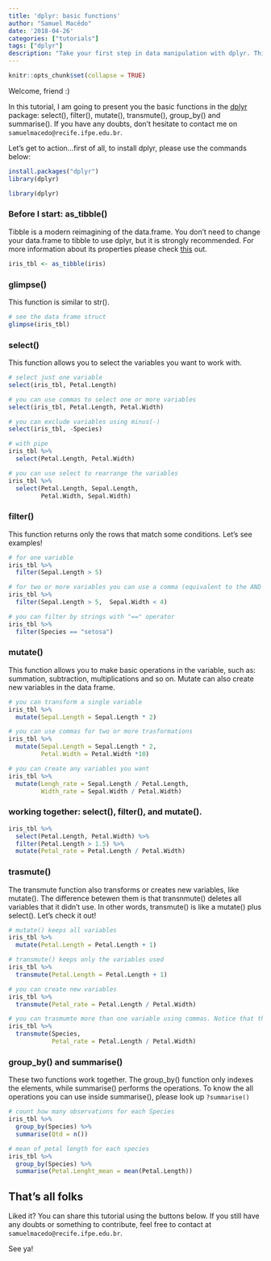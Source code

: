 ```yaml
---
title: 'dplyr: basic functions'
author: "Samuel Macêdo"
date: '2018-04-26'
categories: ["tutorials"]
tags: ["dplyr"]
description: "Take your first step in data manipulation with dplyr. This tutorial will present you the basic functions: select(), filter(), mutate(), transmute(), group_by() and summarise()."
---
```


```r
knitr::opts_chunk$set(collapse = TRUE)
```

Welcome, friend :)

In this tutorial, I am going to present you the basic functions in the [dplyr](https://dplyr.tidyverse.org/) package: select(), filter(), mutate(), transmute(), group_by() and summarise(). If you have any doubts, don't hesitate to contact me on `samuelmacedo@recife.ifpe.edu.br`. 

Let's get to action...first of all, to install dplyr, please use the commands below: 

```r
install.packages("dplyr")
library(dplyr)
```

```r
library(dplyr)
```

### Before I start: as_tibble()

Tibble is a modern reimagining of the data.frame. You don't need to change your data.frame to tibble to use dplyr, but it is strongly recommended. For more information about its properties please check [this](https://tibble.tidyverse.org/) out. 

```r
iris_tbl <- as_tibble(iris)
```

### glimpse()

 This function is similar to str().
```r
# see the data frame struct
glimpse(iris_tbl)
``` 

### select()
This function allows you to select the variables you want to work with.
```r
# select just one variable
select(iris_tbl, Petal.Length) 
```
```r
# you can use commas to select one or more variables
select(iris_tbl, Petal.Length, Petal.Width)  
```
```r
# you can exclude variables using minus(-)
select(iris_tbl, -Species) 
```
```r
# with pipe
iris_tbl %>% 
  select(Petal.Length, Petal.Width)
```
```r
# you can use select to rearrange the variables
iris_tbl %>% 
  select(Petal.Length, Sepal.Length, 
         Petal.Width, Sepal.Width)
```

### filter()
This function returns only the rows that match some conditions. Let's see examples!
```r
# for one variable
iris_tbl %>% 
  filter(Sepal.Length > 5)
```
```r
# for two or more variables you can use a comma (equivalent to the AND operator)
iris_tbl %>% 
  filter(Sepal.Length > 5,  Sepal.Width < 4)
```
```r
# you can filter by strings with "==" operator
iris_tbl %>% 
  filter(Species == "setosa")
```

### mutate()
This function allows you to make basic operations in the variable, such as: summation, subtraction, multiplications and so on. Mutate can also create new variables in the data frame.
```r
# you can transform a single variable
iris_tbl %>% 
  mutate(Sepal.Length = Sepal.Length * 2)

```

```r
# you can use commas for two or more trasformations
iris_tbl %>% 
  mutate(Sepal.Length = Sepal.Length * 2,
         Petal.Width = Petal.Width *10)
```

```r
# you can create any variables you want
iris_tbl %>% 
  mutate(Lengh_rate = Sepal.Length / Petal.Length,
         Width_rate = Sepal.Width / Petal.Width)
```

### working together: select(), filter(), and mutate().
```r
iris_tbl %>% 
  select(Petal.Length, Petal.Width) %>% 
  filter(Petal.Length > 1.5) %>% 
  mutate(Petal_rate = Petal.Length / Petal.Width)
```

### trasmute()

The transmute function also transforms or creates new variables, like mutate(). The difference betewen them is that transnmute() deletes all variables that it didn't use. In other words, transmute() is like a mutate() plus select(). Let's check it out!

```r
# mutate() keeps all variables
iris_tbl %>% 
  mutate(Petal.Length = Petal.Length + 1)

```
```r
# transmute() keeps only the variables used
iris_tbl %>% 
  transmute(Petal.Length = Petal.Length + 1)
```

```r
# you can create new variables
iris_tbl %>% 
  transmute(Petal_rate = Petal.Length / Petal.Width)
```

```r
# you can trasmumte more than one variable using commas. Notice that the order of the variables in the data.frame is the same as the order written in the code.
iris_tbl %>%
  transmute(Species,
            Petal_rate = Petal.Length / Petal.Width)
```

### group_by() and summarise()

These two functions work together. The group_by() function only indexes the elements, while summarise() performs the operations. To know the all operations you can use inside summarise(), please look up `?summarise()`

```r
# count how many observations for each Species
iris_tbl %>% 
  group_by(Species) %>% 
  summarise(Qtd = n())
```

```r
# mean of petal length for each species
iris_tbl %>% 
  group_by(Species) %>% 
  summarise(Petal.Lenght_mean = mean(Petal.Length))
```

## That's all folks

Liked it? You can share this tutorial using the buttons below.
If you still have any doubts or something to contribute, feel free to contact at `samuelmacedo@recife.ifpe.edu.br`.

See ya!